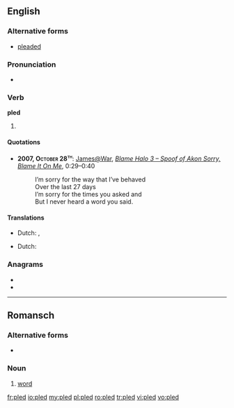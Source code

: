 ==English==

===Alternative forms===
* [[pleaded]] {{i-c|UK}}

===Pronunciation===
* {{IPA|/ˈplɛd/}}
*: {{rhymes|ɛd}}

===Verb===
'''pled'''

# {{North America|Scottish}} {{past of|[[plead]]}}

====Quotations====
* <b>2007, <span style="font-variant:small-caps">October 28<sup>th</sup></span></b>: <span class="plainlinks">[http://www.youtube.com/user/JamesatWar James@War], ''[http://www.youtube.com/watch?v=ZOkF0McZKIw Blame Halo 3 – Spoof of Akon Sorry, Blame It On Me]</span>'', 0:29–0:40
*: I’m sorry for the way that I’ve behaved<br/>Over the last 27 days<br/>I’m sorry for the times you asked and {{q|pled}}<br/>But I never heard a word you said.

====Translations====
<!--No translations on non-lemma forms-->
{{trans-top|Past tense of plead}}
* Dutch: {{t-|nl|pleitte}}, {{t-|nl|pleitten}}
{{trans-mid}}
{{trans-bottom}}
{{trans-top|Past participle of plead}}
* Dutch: {{t-|nl|gepleit}}
{{trans-mid}}
{{trans-bottom}}

===Anagrams===
* {{alphagram|delp}}
* {{l|en|LDPE}}

----

==Romansch==

===Alternative forms===
* {{i|Sursilvan}} {{l|rm|plaid}}

===Noun===
{{rm-noun|m}}

# {{context|Rumantsch Grischun|Sutsilvan|Surmiran|Puter|Vallader|lang=rm}} [[word]]

[[fr:pled]]
[[io:pled]]
[[my:pled]]
[[pl:pled]]
[[ro:pled]]
[[tr:pled]]
[[vi:pled]]
[[vo:pled]]